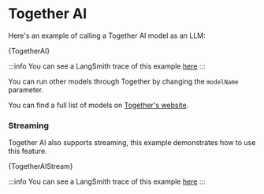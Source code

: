 
# Together AI

Here's an example of calling a Together AI model as an LLM:


<CodeBlock language="typescript">{TogetherAI}</CodeBlock>

:::info
You can see a LangSmith trace of this example [here](https://smith.langchain.com/public/f49160bd-a6cd-4234-96de-b8106a9e08a7/r)
:::

You can run other models through Together by changing the `modelName` parameter.

You can find a full list of models on [Together's website](https://api.together.xyz/playground).

### Streaming

Together AI also supports streaming, this example demonstrates how to use this feature.

<CodeBlock language="typescript">{TogetherAIStream}</CodeBlock>

:::info
You can see a LangSmith trace of this example [here](https://smith.langchain.com/public/b743ad5a-90e9-4960-b253-1c36cba0a919/r)
:::
